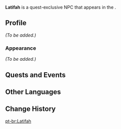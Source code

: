{{Meta
<!-- Remove this template after adding the missing info -->
|missing_NPC_profile  = yes
<!--
|missing_NPC_idle     = yes
|missing_NPC_dialogue = yes
-->
}}
{{Character Infobox
|type             = Quest NPC
|image            = NPC Latifah.png
|realname         = <!-- Optional, if different from in-game name -->
|deceased         = <!-- Past (for deceased prior to events of the game) or free response -->
|region           = Sumeru
|location         = Sumeru
|affiliation      = 
|title            = 

|ancestry         = <!-- Clan/family -->
|father           = 
|mother           = 
|spouse           = 
|sibling          = 
|child            = 
|relative         = 

|voiceEN          = 
|voiceCN          = 
|voiceJP          = 
|dialoguereward   = 
}}
'''Latifah''' is a quest-exclusive NPC that appears in the {{Quest|Taking the Opposite Route}}.
<!--
==Location==
{{subst:#tag:gallery|
NPC Location {{subst:#titleparts:{{subst:PAGENAME}}}}.png{{subst:!}}{{subst:#titleparts:{{subst:PAGENAME}}}}'s location
NPC Location {{subst:#titleparts:{{subst:PAGENAME}}}} Context.png{{subst:!}}Additional context
}}
-->
==Profile==
<!--Detailed story/lore information goes here.-->
''(To be added.)''

===Appearance===
<!--Keep appearance section short and concise. Limit to 2 paragraphs with 3-4 sentences each.-->
''(To be added.)''

==Quests and Events==
{{Quests and Events}}
<!--
==Idle Quotes==
{{Dialogue Start}}
: {{DIcon|Idle}} {{Tx}}
:: {{A|VO {{subst:#titleparts:{{subst:PAGENAME}}}} 01.ogg}} "{{Tx}}"
{{Dialogue End}}

==Dialogue==
{{Dialogue Start}}
:'''{{subst:#titleparts:{{subst:PAGENAME}}}}:''' 
:{{DIcon}}
{{Dialogue End}}
<!--
==Event Dialogue==
===Event Name===
{{Dialogue Start}}
:'''{{subst:#titleparts:{{subst:PAGENAME}}}}:'''
{{Dialogue End}}

==Trivia==
* 
-->
==Other Languages==
{{Other Languages
|default_hidden = 1
|en        = Latifah
|zhs       = 莱蒂法
|zhs_rm    = Láidìfǎ
|zht       = 萊蒂法
|zht_rm    = Láidìfǎ
|ja        = ラティファ
|ja_rm     = Ratifa
|ko        = 라티파
|ko_rm     = 
|es        = Latifah
|fr        = Latifah
|ru        = Латифа
|th        = Latifah
|vi        = Latifah
|de        = Latifah
|id        = Latifah
|pt        = Latifah
|tr        = Latifah
|it        = Latifah
}}

==Change History==
{{Change History|3.6}}
<!--
==References==
{{Reflist}}
-->

[[pt-br:Latifah]]